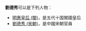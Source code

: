 '''劉德秀'''可以是下列人物：
* [[明惠皇后_(閩)|明惠皇后 (閩)]]，是五代十国閩國皇后
* [[劉德秀_(宋朝)|劉德秀 (宋朝)]]，是中國宋朝官員

{{disambig|D德|Cat=三字劉姓人名消歧義}}